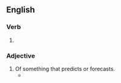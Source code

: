 ==English==

===Verb===
{{head|en|verb form}}

# {{present participle of|en|prognosticate|nocat=1}}

===Adjective===
{{en-adj}}

# Of something that predicts or forecasts.
#* {{RQ:Landon Lady Anne Granard|page=213|volume=I|passage=Two golden hours, in which the astonishing news of the intended party was revealed to Louisa, with all of its contrivances, expenses, and mitigations, so far as they were elucidated, were given and said to be "done in her honour;" but of this the young wife doubted; nor could she help shaking her head, in a '''prognosticating''' manner.}}